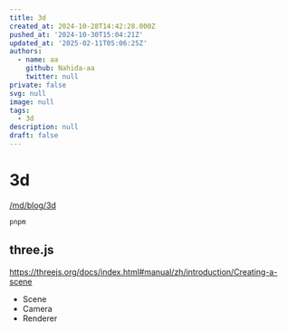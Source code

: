 ```yaml
---
title: 3d
created_at: 2024-10-28T14:42:28.000Z
pushed_at: '2024-10-30T15:04:21Z'
updated_at: '2025-02-11T05:06:25Z'
authors:
  - name: aa
    github: Nahida-aa
    twitter: null
private: false
svg: null
image: null
tags:
  - 3d
description: null
draft: false
---
```


# 3d

[/md/blog/3d](/md/blog/3d)
```sh
pnpm 
```

## three.js

https://threejs.org/docs/index.html#manual/zh/introduction/Creating-a-scene

- Scene
- Camera
- Renderer
